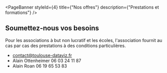 

<PageBanner 
  styleId={4}
  title={"Nos offres"}
  description={"Prestations et formations"}
/>

<Offres />

<section id="two">
<div className="inner">

## Soumettez-nous vos besoins

Pour les associations à but non lucratif et les écoles, l'association fournit au cas par cas des prestations à des conditions particulières. 
- [contact@toulouse-dataviz.fr](mailto:contact@toulouse-dataviz.fr?subject=demande_de_renseignements)
- Alain Ottenheimer  06 03 24 11 87
- Alain Roan 06 19 65 53 83

</div>
</section>


